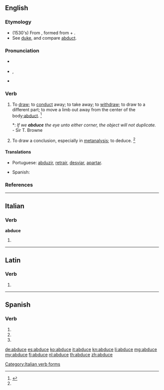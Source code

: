 ==English==

===Etymology===
* (1530's) From {{etyl|la|en}} {{term/t|la|abdūcō||lead away}}, formed from {{term|ab||from, away from|lang=la}} + {{term/t|la|dūcō||lead}}.
* See [[duke]], and compare [[abduct]].

===Pronunciation===
* {{a|RP}} {{IPA|/əb.ˈdjuːs/}}
* {{a|US}} {{IPA|/æb.ˈdus/|/æb.ˈdjus/|/əb.ˈdus/|/əb.ˈdjus/}}, {{X-SAMPA|/{b"dus/}}
* {{rhymes|uːs}}

===Verb===
{{en-verb|abduc|ing}}

# {{context|transitive|obsolete|lang=en}} To [[draw away|draw]]; to [[conduct]] away; to take away; to [[withdraw]]; to draw to a different part; to move a limb out away from the center of the body;[[abduct]]. {{defdate|Mid 16<sup>th</sup> century.}}<ref name=SOED>{{reference-book | last =| first = | authorlink =  | coauthors =  | editor =Brown, Lesley  | others =  | title = The Shorter Oxford English Dictionary | origdate =  | origyear = 1933| origmonth =  | url =  | format =  | accessdate =  | accessyear =  | accessmonth =  | edition = 5th | date =  | year =2003| month =  | publisher =Oxford University Press  | location =Oxford, UK | language =  | id =  | doi = | isbn =978-0-19-860575-7 | lccn = | ol = | pages =3| chapter =  | chapterurl =  | quote =}}</ref>
#*: ''If we '''abduce''' the eye unto either corner, the object will not duplicate.'' - Sir T. Browne
# {{context|transitive|lang=en}} To draw a conclusion, especially in [[metanalysis]]; to deduce. {{defdate|Mid 20<sup>th</sup> century.}}<ref name=SOED/>

====Translations====
{{trans-top|transitive, obsolete: to draw or conduct away; to withdraw; to draw to a different part}}
* Portuguese: [[abduzir]], [[retrair]], [[desviar]], [[apartar]].
{{trans-mid}}
* Spanish: {{t+|es|abducir}}
{{trans-bottom}}

===References===
<references/>

----

==Italian==

===Verb===
'''abduce'''

# {{conjugation of|abdurre||3|s|pres|ind|lang=it}}

[[Category:Italian verb forms]]

----

==Latin==

===Verb===
{{la-verb-form|abdūce}}

# {{conjugation of|abdūcō||2|s|pres|act|imp|lang=la}}

----

==Spanish==

===Verb===
{{es-verb-form|verb=abducir}}

# {{es-verb form of|ending=ir|mood=imperative|sense=affirmative|pers=2|formal=no|number=singular|abducir}}
# {{es-verb form of|ending=ir|mood=indicative|tense=present|pers=2|formal=yes|number=singular|abducir}}
# {{es-verb form of|ending=ir|mood=indicative|tense=present|pers=3|number=singular|abducir}}

[[de:abduce]]
[[es:abduce]]
[[ko:abduce]]
[[it:abduce]]
[[kn:abduce]]
[[li:abduce]]
[[mg:abduce]]
[[my:abduce]]
[[fj:abduce]]
[[nl:abduce]]
[[th:abduce]]
[[zh:abduce]]